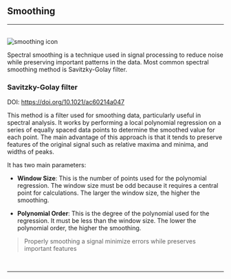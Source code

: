 
## Smoothing
<hr />
<br />
<Image src={`${imagePath}smoothing_icon.svg`} alt="smoothing icon" width={65} height={65} />

Spectral smoothing is a technique used in signal processing to reduce noise while preserving important patterns in the data. Most common spectral smoothing method is Savitzky-Golay filter.

### Savitzky-Golay filter

DOI: https://doi.org/10.1021/ac60214a047

This method is a filter used for smoothing data, particularly useful in spectral analysis. It works by performing a local polynomial regression on a series of equally spaced data points to determine the smoothed value for each point. The main advantage of this approach is that it tends to preserve features of the original signal such as relative maxima and minima, and widths of peaks.

It has two main parameters:

- **Window Size**: This is the number of points used for the polynomial regression. The window size must be odd because it requires a central point for calculations. The larger the window size, the higher the smoothing.

- **Polynomial Order**: This is the degree of the polynomial used for the regression. It must be less than the window size. The lower the polynomial order, the higher the smoothing.

> Properly smoothing a signal minimize errors while preserves important features
>

<br />
<hr />
<br />
<ImageLink href="/preprocessing/standardization" image={{alt: "standardization icon", src: `${imagePath}standardization_icon.svg`}} text="Standardize" />
<br />
<ImageLink href="/preprocessing/baseline_correction" image={{alt: "baseline correction icon",src: `${imagePath}baseline_icon.svg`}} text="Baseline" />
<br />
<ImageLink href="/preprocessing/smoothing" image={{alt: "smoothing icon", src: `${imagePath}smoothing_icon.svg`}} text="Smooth" />
<br />
<ImageLink href="/preprocessing/offset" image={{alt: "offset icon", src: `${imagePath}offset_icon.svg`}} text="Offset" />
<br />
<ImageLink href="/preprocessing/normalization" image={{alt: "normalization icon", src: `${imagePath}normalization_icon.svg`}} text="Normalize" />
<br />
<ImageLink href="/preprocessing/peak_detection" image={{alt: "peak detection icon", src: `${imagePath}peak_detection_icon.svg`}} text="Peaks" />